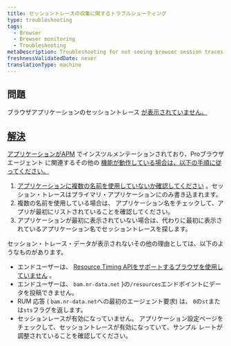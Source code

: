 ```yaml
---
title: セッショントレースの収集に関するトラブルシューティング
type: troubleshooting
tags:
  - Browser
  - Browser monitoring
  - Troubleshooting
metaDescription: Troubleshooting for not seeing browser session traces.
freshnessValidatedDate: never
translationType: machine
---
```


## 問題

ブラウザアプリケーションのセッショントレース [が表示されていません。](/docs/browser/new-relic-browser/browser-pro-features/session-traces-exploring-webpages-life-cycle)

## [解決](/docs/browser/new-relic-browser/browser-pro-features/session-traces-exploring-webpages-life-cycle)

[](/docs/browser/new-relic-browser/browser-pro-features/session-traces-exploring-webpages-life-cycle)[アプリケーションがAPM](/docs/browser/new-relic-browser/installation-configuration/troubleshooting-browser-monitoring-installation) でインスツルメンテーションされており、Proブラウザエージェント に関連するその他の [機能が動作している場合は、以下の手順に従ってください。](/docs/browser/new-relic-browser/browser-pro-features)

[](/docs/browser/new-relic-browser/browser-pro-features)

1. [](/docs/browser/new-relic-browser/browser-pro-features)
   [](/docs/browser/new-relic-browser/browser-pro-features)[アプリケーションに複数の名前を使用していないか確認してください](/docs/apm/new-relic-apm/installation-configuration/using-multiple-names-app) 。セッション・トレースはプライマリ・アプリケーションにのみ書き込まれます。
2. 複数の名前を使用している場合は、 <InlinePopover type="apm" />アプリケーション名をチェックして、アプリが最初にリストされていることを確認してください。
3. アプリケーションが最初に表示されていない場合は、代わりに最初に表示されているアプリケーション名でセッショントレースを探します。

セッション・トレース・データが表示されないその他の理由としては、以下のようなものがあります。

* エンドユーザーは、 [Resource Timing APIをサポートするブラウザを使用していません](http://www.w3.org/TR/resource-timing/) 。
* エンドユーザーは、 `bam.nr-data.net` }の`/resources`エンドポイントにデータを投稿できません。
* RUM 応答 ( `bam.nr-data.net`への最初のエージェント要求) は、 `0`の`st`または`sts`フラグを返します。
* セッションレースが有効になっていません。 アプリケーション設定ページをチェックして、セッショントレースが有効になっていて、サンプル レートが調整されていることを確認してください。